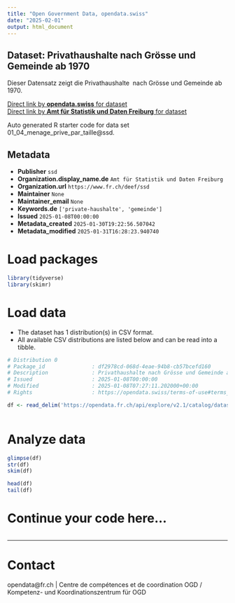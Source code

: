 ```yaml
---
title: "Open Government Data, opendata.swiss"
date: "2025-02-01"
output: html_document
---
```


## Dataset: Privathaushalte nach Grösse und Gemeinde ab 1970

Dieser Datensatz zeigt die Privathaushalte  nach Grösse und Gemeinde ab 1970.

[Direct link by **opendata.swiss** for dataset](https://opendata.swiss/de/dataset/privathaushalte-nach-grosse-und-gemeinde-ab-1970)<br>
[Direct link by **Amt für Statistik und Daten Freiburg** for dataset](https://opendata.fr.ch/explore/dataset/01_04_menage_prive_par_taille/)

Auto generated R starter code for data set 01_04_menage_prive_par_taille@ssd.

## Metadata

- **Publisher** `ssd`
- **Organization.display_name.de** `Amt für Statistik und Daten Freiburg`
- **Organization.url** `https://www.fr.ch/deef/ssd`
- **Maintainer** `None`
- **Maintainer_email** `None`
- **Keywords.de** `['private-haushalte', 'gemeinde']`
- **Issued** `2025-01-08T00:00:00`
- **Metadata_created** `2025-01-30T19:22:56.507042`
- **Metadata_modified** `2025-01-31T16:28:23.940740`


# Load packages

```r

library(tidyverse)
library(skimr)

```

# Load data

-   The dataset has 1 distribution(s) in CSV format.
-   All available CSV distributions are listed below and can be read into a tibble.

```r

# Distribution 0
# Package_id               : df2978cd-068d-4eae-94b8-cb57bcefd160
# Description              : Privathaushalte nach Grösse und Gemeinde ab 1970 (csv)
# Issued                   : 2025-01-08T00:00:00
# Modified                 : 2025-01-08T07:27:11.202000+00:00
# Rights                   : https://opendata.swiss/terms-of-use#terms_by

df <- read_delim('https://opendata.fr.ch/api/explore/v2.1/catalog/datasets/01_04_menage_prive_par_taille/exports/csv?use_labels=true')



```

# Analyze data

```r

glimpse(df)
str(df)
skim(df)

head(df)
tail(df)

```

# Continue your code here...

```r

```

------------------------------------------------------------------------

# Contact

opendata@fr.ch | Centre de compétences et de coordination OGD / Kompetenz- und Koordinationszentrum für OGD
